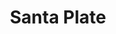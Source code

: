 ---
title: "Santa Plate"
subtitle: ""
creator: ""
categories: ["christmas"]
featuredImage: "../src/assets/images/item/christmas/DSC02614.png"
views: ["../src/assets/images/item/christmas/DSC02614.png","../src/assets/images/item/christmas/DSC02615.png","../src/assets/images/item/christmas/DSC02616.png","../src/assets/images/item/christmas/DSC02617.png"]
nextItem: []
---